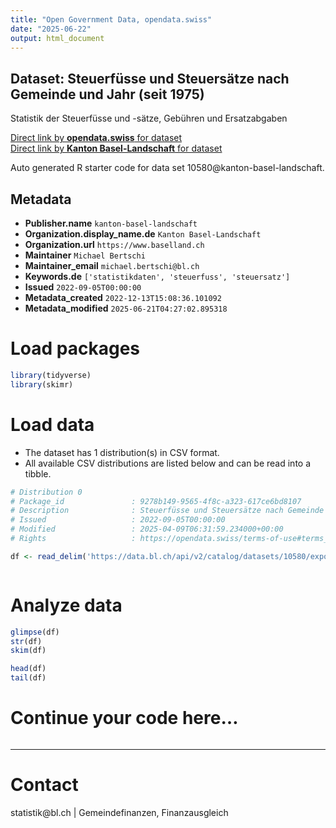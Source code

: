 ```yaml
---
title: "Open Government Data, opendata.swiss"
date: "2025-06-22"
output: html_document
---
```


## Dataset: Steuerfüsse und Steuersätze nach Gemeinde und Jahr (seit 1975)

Statistik der Steuerfüsse und -sätze, Gebühren und Ersatzabgaben

[Direct link by **opendata.swiss** for dataset](https://opendata.swiss/de/dataset/steuerfusse-und-steuersatze-nach-gemeinde-und-jahr-ab-1975)<br>
[Direct link by **Kanton Basel-Landschaft** for dataset](https://data.bl.ch/explore/dataset/10580/)

Auto generated R starter code for data set 10580@kanton-basel-landschaft.

## Metadata

- **Publisher.name** `kanton-basel-landschaft`
- **Organization.display_name.de** `Kanton Basel-Landschaft`
- **Organization.url** `https://www.baselland.ch`
- **Maintainer** `Michael Bertschi`
- **Maintainer_email** `michael.bertschi@bl.ch`
- **Keywords.de** `['statistikdaten', 'steuerfuss', 'steuersatz']`
- **Issued** `2022-09-05T00:00:00`
- **Metadata_created** `2022-12-13T15:08:36.101092`
- **Metadata_modified** `2025-06-21T04:27:02.895318`


# Load packages

```r

library(tidyverse)
library(skimr)

```

# Load data

-   The dataset has 1 distribution(s) in CSV format.
-   All available CSV distributions are listed below and can be read into a tibble.

```r

# Distribution 0
# Package_id               : 9278b149-9565-4f8c-a323-617ce6bd8107
# Description              : Steuerfüsse und Steuersätze nach Gemeinde und Jahr (seit 1975) (csv)
# Issued                   : 2022-09-05T00:00:00
# Modified                 : 2025-04-09T06:31:59.234000+00:00
# Rights                   : https://opendata.swiss/terms-of-use#terms_by

df <- read_delim('https://data.bl.ch/api/v2/catalog/datasets/10580/exports/csv?use_labels=true')



```

# Analyze data

```r

glimpse(df)
str(df)
skim(df)

head(df)
tail(df)

```

# Continue your code here...

```r

```

------------------------------------------------------------------------

# Contact

statistik@bl.ch | Gemeindefinanzen, Finanzausgleich
